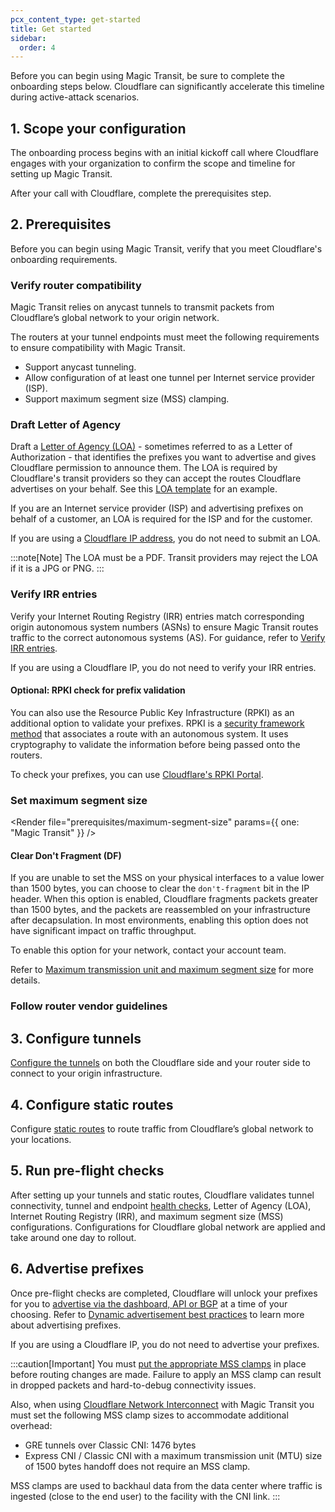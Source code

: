 ```yaml
---
pcx_content_type: get-started
title: Get started
sidebar:
  order: 4
---
```



Before you can begin using Magic Transit, be sure to complete the onboarding steps below. Cloudflare can significantly accelerate this timeline during active-attack scenarios.

## ​​1. Scope your configuration

The onboarding process begins with an initial kickoff call where Cloudflare engages with your organization to confirm the scope and timeline for setting up Magic Transit.

After your call with Cloudflare, complete the prerequisites step.

## 2. Prerequisites

Before you can begin using Magic Transit, verify that you meet Cloudflare's onboarding requirements.

### Verify router compatibility

Magic Transit relies on <GlossaryTooltip term="anycast">anycast</GlossaryTooltip> tunnels to transmit <GlossaryTooltip term="data packet">packets</GlossaryTooltip> from Cloudflare’s global network to your origin network.

The routers at your tunnel endpoints must meet the following requirements to ensure compatibility with Magic Transit.

- Support anycast tunneling.
- Allow configuration of at least one tunnel per Internet service provider (ISP).
- Support <GlossaryTooltip term="maximum segment size (MSS)">maximum segment size (MSS)</GlossaryTooltip> clamping.

### Draft Letter of Agency

Draft a [Letter of Agency (LOA)](/byoip/concepts/loa/) - sometimes referred to as a Letter of Authorization - that identifies the prefixes you want to advertise and gives Cloudflare permission to announce them. The LOA is required by Cloudflare's transit providers so they can accept the routes Cloudflare advertises on your behalf. See this [LOA template](/byoip/concepts/loa/) for an example.

If you are an Internet service provider (ISP) and advertising <GlossaryTooltip term="prefix">prefixes</GlossaryTooltip> on behalf of a customer, an LOA is required for the ISP and for the customer.

If you are using a [Cloudflare IP address](/magic-transit/cloudflare-ips/), you do not need to submit an LOA.

:::note[Note]
The LOA must be a PDF. Transit providers may reject the LOA if it is a JPG or PNG.
:::

### Verify IRR entries

Verify your Internet Routing Registry (IRR) entries match corresponding origin autonomous system numbers (ASNs) to ensure Magic Transit routes traffic to the correct autonomous systems (AS). For guidance, refer to [Verify IRR entries](/byoip/concepts/irr-entries/best-practices/#verify-an-irr-entry).

If you are using a Cloudflare IP, you do not need to verify your IRR entries.

#### Optional: RPKI check for prefix validation

You can also use the Resource Public Key Infrastructure (RPKI) as an additional option to validate your prefixes. RPKI is a [security framework method](https://blog.cloudflare.com/rpki/) that associates a route with an autonomous system. It uses cryptography to validate the information before being passed onto the routers.

To check your prefixes, you can use [Cloudflare's RPKI Portal](https://rpki.cloudflare.com/?view=validator).

### Set maximum segment size

<Render
	file="prerequisites/maximum-segment-size"
	params={{ one: "Magic Transit" }}
/>

#### Clear Don't Fragment (DF)

If you are unable to set the MSS on your physical interfaces to a value lower than 1500 bytes, you can choose to clear the `don't-fragment` bit in the IP header. When this option is enabled, Cloudflare fragments packets greater than 1500 bytes, and the packets are reassembled on your infrastructure after decapsulation. In most environments, enabling this option does not have significant impact on traffic throughput.

To enable this option for your network, contact your account team.

Refer to [Maximum transmission unit and maximum segment size](/magic-transit/reference/mtu-mss/) for more details.

### Follow router vendor guidelines

<Render file="prerequisites/router-vendor-guidelines-mss-settings-origin" />

## 3. Configure tunnels

[Configure the tunnels](/magic-transit/how-to/configure-tunnels/) on both the Cloudflare side and your router side to connect to your origin infrastructure.

## 4. Configure static routes

Configure [static routes](/magic-transit/how-to/configure-static-routes/) to route traffic from Cloudflare’s global network to your locations.

## 5. Run pre-flight checks

After setting up your tunnels and static routes, Cloudflare validates tunnel connectivity, tunnel and endpoint [health checks](/magic-transit/reference/tunnel-health-checks/#tunnel-health-checks), <GlossaryTooltip term="letter of agency">Letter of Agency (LOA)</GlossaryTooltip>, Internet Routing Registry (IRR), and <GlossaryTooltip term="maximum segment size (MSS)">maximum segment size (MSS) configurations</GlossaryTooltip>. Configurations for Cloudflare global network are applied and take around one day to rollout.

## 6. Advertise prefixes

Once pre-flight checks are completed, Cloudflare will unlock your <GlossaryTooltip term="prefix">prefixes</GlossaryTooltip> for you to [advertise via the dashboard, API or BGP](/magic-transit/how-to/advertise-prefixes/) at a time of your choosing. Refer to [Dynamic advertisement best practices](/byoip/concepts/dynamic-advertisement/best-practices/) to learn more about advertising prefixes.

If you are using a Cloudflare IP, you do not need to advertise your prefixes.

:::caution[Important]
You must [put the appropriate MSS clamps](#set-maximum-segment-size) in place before routing changes are made. Failure to apply an MSS clamp can result in dropped packets and hard-to-debug connectivity issues.

Also, when using [Cloudflare Network Interconnect](/magic-transit/network-interconnect/) with Magic Transit you must set the following MSS clamp sizes to accommodate additional overhead:

- GRE tunnels over Classic CNI: 1476 bytes
- Express CNI / Classic CNI with a maximum transmission unit (MTU) size of 1500 bytes handoff does not require an MSS clamp.

MSS clamps are used to backhaul data from the data center where traffic is ingested (close to the end user) to the facility with the CNI link.
:::
